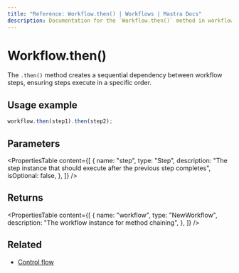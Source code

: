 ```yaml
---
title: "Reference: Workflow.then() | Workflows | Mastra Docs"
description: Documentation for the `Workflow.then()` method in workflows, which creates sequential dependencies between steps.
---
```


# Workflow.then()

The `.then()` method creates a sequential dependency between workflow steps, ensuring steps execute in a specific order.

## Usage example

```typescript copy
workflow.then(step1).then(step2);
```

## Parameters

<PropertiesTable
  content={[
    {
      name: "step",
      type: "Step",
      description:
        "The step instance that should execute after the previous step completes",
      isOptional: false,
    },
  ]}
/>

## Returns

<PropertiesTable
  content={[
    {
      name: "workflow",
      type: "NewWorkflow",
      description: "The workflow instance for method chaining",
    },
  ]}
/>

## Related

- [Control flow](../../docs/workflows/control-flow.mdx)
